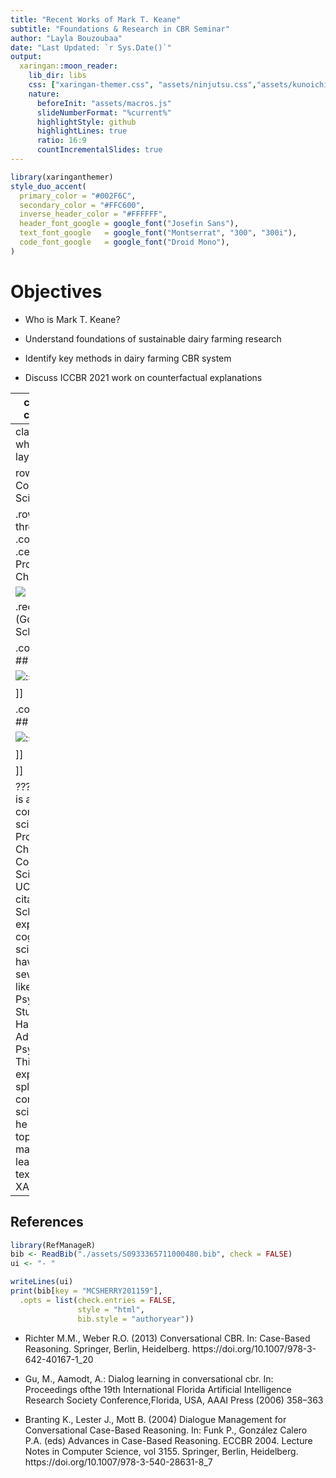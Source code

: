 ```yaml
---
title: "Recent Works of Mark T. Keane"
subtitle: "Foundations & Research in CBR Seminar"
author: "Layla Bouzoubaa"
date: "Last Updated: `r Sys.Date()`"
output:
  xaringan::moon_reader:
    lib_dir: libs
    css: ["xaringan-themer.css", "assets/ninjutsu.css","assets/kunoichi.css", "custom.css"]
    nature:
      beforeInit: "assets/macros.js"
      slideNumberFormat: "%current%"
      highlightStyle: github
      highlightLines: true
      ratio: 16:9
      countIncrementalSlides: true
---
```


```r
library(xaringanthemer)
style_duo_accent(
  primary_color = "#002F6C",
  secondary_color = "#FFC600",
  inverse_header_color = "#FFFFFF",
  header_font_google = google_font("Josefin Sans"),
  text_font_google   = google_font("Montserrat", "300", "300i"),
  code_font_google   = google_font("Droid Mono"),
)
```

# Objectives

- Who is Mark T. Keane?

- Understand foundations of sustainable dairy farming research

- Identify key methods in dairy farming CBR system

- Discuss ICCBR 2021 work on counterfactual explanations


---
class: inverse center middle

# Who is this guy?

![](img/keane.png)

---
class: split-25 white center
layout: false

row.white[
# A Cognitive Scientist
]

.row[
.split-three[
.column[.content[
.center[
## Professor & Chair
]

![](img/bio.png)

.red[*14k (Google Scholar)]
]]

.column[.content[
## Author

![:scale 80%](img/book.jpeg)

]]

.column[.content[
## Grows Garlic

![:scale 80%](img/tweet.png) 

]]

]]

???
Mark Keane is a cognitive computer scientist. HE is Professor and Chair of Computer Science and UCD.14k+ citations (Google Scholar). He an expert in the cognitive sciences - having written several books, like Cognitive Psychology: A Student's Handbook, Advances in the Psychological Thinking. His expertise is also split in the computer sciences - where he focuses on topics like NLP, machine learning, CBR, text analytics and XAI.

---

## References

```r
library(RefManageR)
bib <- ReadBib("./assets/S0933365711000480.bib", check = FALSE)
ui <- "- "
```

```r
writeLines(ui)
print(bib[key = "MCSHERRY201159"], 
  .opts = list(check.entries = FALSE, 
               style = "html", 
               bib.style = "authoryear"))
```

- Richter M.M., Weber R.O. (2013) Conversational CBR. In: Case-Based Reasoning. Springer, Berlin, Heidelberg. https://doi.org/10.1007/978-3-642-40167-1_20

- Gu, M., Aamodt, A.: Dialog learning in conversational cbr. In: Proceedings ofthe 19th International Florida Artificial Intelligence Research Society Conference,Florida, USA, AAAI Press (2006) 358–363 

- Branting K., Lester J., Mott B. (2004) Dialogue Management for Conversational Case-Based Reasoning. In: Funk P., González Calero P.A. (eds) Advances in Case-Based Reasoning. ECCBR 2004. Lecture Notes in Computer Science, vol 3155. Springer, Berlin, Heidelberg. https://doi.org/10.1007/978-3-540-28631-8_7